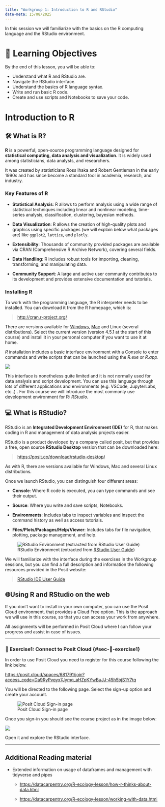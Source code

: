 ```yaml
---
title: "Workgroup 1: Introduction to R and RStudio"
date-meta: 15/08/2025
---
```


In this session we will familiarize with the basics on the R computing language and the RStudio environment.

# 🧠 Learning Objectives

By the end of this lesson, you will be able to:

-   Understand what R and RStudio are.
-   Navigate the RStudio interface.
-   Understand the basics of R language syntax.
-   Write and run basic R code.
-   Create and use scripts and Notebooks to save your code.

# Introduction to R

## 🛠️ What is R?

**R** is a powerful, open-source programming language designed for **statistical computing, data analysis and visualization**. It is widely used among statisticians, data analysts, and researchers.

It was created by statisticians Ross Ihaka and Robert Gentleman in the early 1990s and has since become a standard tool in academia, research, and industry.

### **Key Features of R**

-   **Statistical Analysis**: R allows to perform analysis using a wide range of statistical techniques including linear and nonlinear modeling, time-series analysis, classification, clustering, bayesian methods.

-   **Data Visualization**: R allows the creation of high-quality plots and graphics using specific packages (we will explain below what packages are) like `ggplot2`, `lattice`, and `plotly`.

-   **Extensibility**: Thousands of community provided packages are available via CRAN (Comprehensive R Archive Network), covering several fields.

-   **Data Handling**: R includes robust tools for importing, cleaning, transforming, and manipulating data.

-   **Community Support**: A large and active user community contributes to its development and provides extensive documentation and tutorials.

### Installing R

To work with the programming language, the R interpreter needs to be installed. You can download it from the R homepage, which is:

> <http://cran.r-project.org/>

There are versions available for [Windows](https://cran.r-project.org/bin/windows/base/R-4.5.1-win.exe), [Mac](https://cran.r-project.org/bin/macosx/big-sur-arm64/base/R-4.5.1-arm64.pkg) and Linux (several distributions). Select the current version (version 4.5.1 at the start of this course) and install it in your personal computer if you want to use it at home.

*R* installation includes a basic interface environment with a Console to enter commands and write scripts that can be launched using the *R.exe* or *R.app*.

![](images/clipboard-347489880.png)

This interface is nonetheless quite limited and it is not normally used for data analysis and script development. You can use this language through lots of different applications and environments (e.g. VSCode, JupyterLabs, etc..) . For this course we will introduce the most commonly use development environment for R: *RStudio*.

## 💻 What is RStudio?

RStudio is an **Integrated Development Environment (IDE)** for R, that makes coding in R and management of data analysis projects easier.

RStudio is a product developed by a company called posit, but that provides a free, open source **RStudio Desktop** version that can be downloaded here:

> <https://posit.co/download/rstudio-desktop/>

As with R, there are versions available for Windows, Mac and several Linux distributions.

Once we launch RStudio, you can distinguish four different areas:

-   **Console**: Where R code is executed, you can type commands and see their output.

-   **Source**: Where you write and save scripts, Notebooks.

-   **Environments**: Includes tabs to inspect variables and inspect the command history as well as access tutorials.

-   **Files/Plots/Packages/Help/Viewer**: Includes tabs for file navigation, plotting, package management, and help.

![RStudio Environment (extracted from [RStudio User Guide](https://docs.posit.co/ide/user/ide/guide/ui/ui-panes.html "RStudio User Guide"))](images/clipboard-4013327463.png)

We will familiarize with the interface during the exercises in the Workgroup sessions, but you can find a full description and information the following resources provided in the Posit website:

> [RStudio IDE User Guide](https://docs.posit.co/ide/user/ide/guide/ui/ui-panes.html)

## 🌐Using R and RStudio on the web

If you don't want to install in your own computer, you can use the Posit Cloud environment. that provides a Cloud Free option. This is the approach we will use in this course, so that you can access your work from anywhere.

All assignments will be performed in Posit Cloud where I can follow your progress and assist in case of issues.

------------------------------------------------------------------------

### 📝 Exercise1: Connect to Posit Cloud {#sec-📝-exercise1}

In order to use Posit Cloud you need to register for this course following the link below.

<https://posit.cloud/spaces/681791/join?access_code=Da9RyPvqyx7Jymq_aHZpKYwBuJJ-45h5bjS1Y7tq>

You will be directed to the following page. Select the sign-up option and create your account.

![Posit Cloud Sign-in page](images/PositSignIn.png)

Once you sign-in you should see the course project as in the image below:

![](images/PositCloudProject.png){fig-align="left"}

Open it and explore the RStudio interface.

------------------------------------------------------------------------

## Additional Reading material

-   Extended information on usage of dataframes and management with tidyverse and pipes

    -   <https://datacarpentry.org/R-ecology-lesson/how-r-thinks-about-data.html>

    -   <https://datacarpentry.org/R-ecology-lesson/working-with-data.html>
